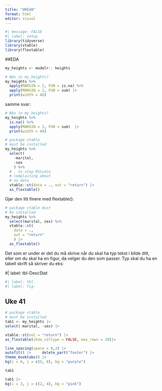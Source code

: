 ```yaml
---
title: "UKE40"
format: html
editor: visual
---
```


```r
#| message: FALSE
#| label: setup
library(tidyverse)
library(vtable)
library(flextable)
```

##EDA

```r
my_heights <- modelr:: heights
```

```r
# NAs in my_heights?
my_heights %>% 
  apply(MARGIN = 2, FUN = is.na) %>% 
  apply(MARGIN = 2, FUN = sum) |> 
  print(width = 40)
```

samme svar:

```r
# NAs in my_heights?
my_heights %>% 
  is.na() %>% 
  apply(MARGIN = 2, FUN = sum)  |> 
  print(width = 40)
```

```r
# package vtable 
# must be installed
my_heights %>% 
  select(
    -marital, 
    -sex
    ) %>% 
  # . to stop RStudio 
  # complaining about 
  # no data
  vtable::st(data = ., out = "return") |> 
  as_flextable()
```

Gjør den litt finere med flextable():

```r
# package vtable must 
# be installed
my_heights %>% 
  select(marital, sex) %>% 
  vtable::st(
    data = ., 
    out = "return"
    ) |> 
  as_flextable()
```

Det som er under er det du må skrive når du skal ha typ tekst i bilde ditt, eller om du skal ha en figur, da velger du den som passer.
Typ skal du ha en tabell skrift så skriver du eks:

#\| label: tbl-DescStat

```r
#| label: tbl-
#| label: fig-
```

## Uke 41

```r
# package vtable 
# must be installed
tab1 <- my_heights |>  
select(-marital, -sex) |> 

vtable::st(out = "return") |> 
as_flextable(show_coltype = FALSE, max_rows = 20)|> 

line_spacing(space = 0,3) |> 
autofit() |>     delete_part("footer") |> 
theme_booktabs() |> 
bg(i = 6, j = c(5, 8), bg = "purple")

tab1
```

```r
tab1 |> 
bg(i = 3, j = c(2, 4), bg = "pink")
```
